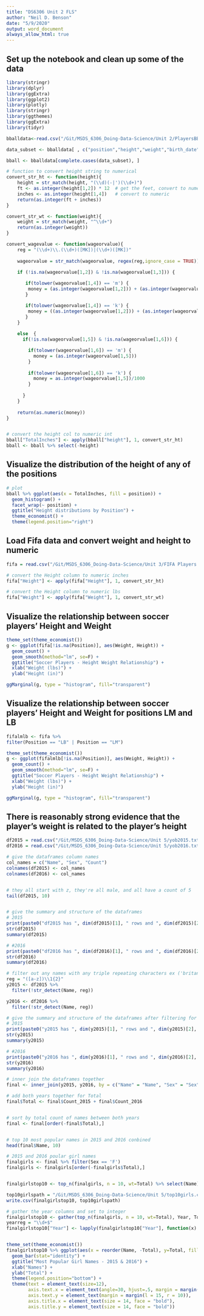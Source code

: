 ```yaml
---
title: "DS6306 Unit 2 FLS"
author: "Neil D. Benson"
date: "5/9/2020"
output: word_document
always_allow_html: true
---
```


## Set up the notebook and clean up some of the data
```r
library(stringr)
library(dplyr)
library(ggExtra)
library(ggplot2)
library(plotly)
library(stringr)
library(ggthemes)
library(ggExtra)
library(tidyr)

bballdata<-read.csv("/Git/MSDS_6306_Doing-Data-Science/Unit 2/PlayersBBall.csv", header=TRUE)

data_subset <- bballdata[ , c("position","height","weight","birth_date")]     # columns to remove missing values

bball <- bballdata[complete.cases(data_subset), ]                             # Omit NAs by columns in data_subset - this doesn't seem to be working

# function to convert height string to numerical
convert_str_ht <- function(height){
    height = str_match(height, "(\\d)(-|')(\\d+)")
    ft <- as.integer(height[1,2]) * 12  # get the feet, convert to numeric inches
    inches <- as.integer(height[1,4])   # convert to numeric
    return(as.integer(ft + inches))
}

convert_str_wt <- function(weight){
    weight = str_match(weight, "^\\d+")
    return(as.integer(weight))
}

convert_wagevalue <- function(wageorvalue){
    reg = "(\\d+)\\.(\\d+)([MK])|(\\d+)([MK])"
    
    wageorvalue = str_match(wageorvalue, regex(reg,ignore_case = TRUE))
    
    if (!is.na(wageorvalue[1,2]) & !is.na(wageorvalue[1,3])) {

       if(tolower(wageorvalue[1,4]) == 'm') {
        money = (as.integer(wageorvalue[1,2])) + (as.integer(wageorvalue[1,3])/10)
       }

       if(tolower(wageorvalue[1,4]) == 'k') {
        money = ((as.integer(wageorvalue[1,2])) + (as.integer(wageorvalue[1,3])/10))/1000
       }
    } 
    
    else  {
      if(!is.na(wageorvalue[1,5]) & !is.na(wageorvalue[1,6])) {

        if(tolower(wageorvalue[1,6]) == 'm') {
          money = (as.integer(wageorvalue[1,5]))
        }
      
        if(tolower(wageorvalue[1,6]) == 'k') {
          money = as.integer(wageorvalue[1,5])/1000
        }
      
      }
    }
    
    return(as.numeric(money))
}


# convert the height col to numeric int
bball["TotalInches"] <- apply(bball["height"], 1, convert_str_ht) 
bball <- bball %>% select(-height)
```


## Visualize the distribution of the height of any of the positions
```r
# plot  
bball %>% ggplot(aes(x = TotalInches, fill = position)) + 
  geom_histogram() + 
  facet_wrap(~ position) +
  ggtitle("Height distributions by Position") +
  theme_economist() +
  theme(legend.position="right")
```


## Load Fifa data and convert weight and height to numeric
```r
fifa = read.csv("/Git/MSDS_6306_Doing-Data-Science/Unit 3/FIFA Players.csv", header = TRUE)

# convert the Height column to numeric inches
fifa["Height"] <- apply(fifa["Height"], 1, convert_str_ht) 

# convert the Height column to numeric lbs
fifa["Weight"] <- apply(fifa["Weight"], 1, convert_str_wt)
```


## Visualize the relationship between soccer players' Height and Weight
```r
theme_set(theme_economist())
g <- ggplot(fifa[!is.na(Position)], aes(Weight, Height)) + 
  geom_count() + 
  geom_smooth(method="lm", se=F) +
  ggtitle("Soccer Players - Height Weight Relationship") +
  xlab("Weight (lbs)") +
  ylab("Height (in)")

ggMarginal(g, type = "histogram", fill="transparent")
```


## Visualize the relationship between soccer players' Height and Weight for positions LM and LB
```r
fifalmlb <- fifa %>%
filter(Position == "LB" | Position == "LM")

theme_set(theme_economist())
g <- ggplot(fifalmlb[!is.na(Position)], aes(Weight, Height)) + 
  geom_count() + 
  geom_smooth(method="lm", se=F) +
  ggtitle("Soccer Players - Height Weight Relationship") +
  xlab("Weight (lbs)") +
  ylab("Height (in)")

ggMarginal(g, type = "histogram", fill="transparent")
```


## There is reasonably strong evidence that the player’s weight is related to the player’s height
```r

df2015 = read.csv("/Git/MSDS_6306_Doing-Data-Science/Unit 5/yob2015.txt", header = FALSE)
df2016 = read.csv("/Git/MSDS_6306_Doing-Data-Science/Unit 5/yob2016.txt", header = FALSE, sep = ";")

# give the dataframes column names
col_names = c("Name", "Sex", "Count")
colnames(df2015) <- col_names
colnames(df2016) <- col_names


# they all start with z, they're all male, and all have a count of 5  
tail(df2015, 10)


# give the summary and structure of the dataframes
# 2015
print(paste0("df2015 has ", dim(df2015)[1], " rows and ", dim(df2015)[2], " columns."))
str(df2015)
summary(df2015)

# #2016
print(paste0("df2016 has ", dim(df2016)[1], " rows and ", dim(df2016)[2], " columns."))
str(df2016)
summary(df2016)

# filter out any names with any triple repeating characters ex ('britanyyy')
reg = "([a-z])\\1{2}"
y2015 <- df2015 %>%
  filter(!str_detect(Name, reg)) 

y2016 <- df2016 %>%
  filter(!str_detect(Name, reg)) 

# give the summary and structure of the dataframes after filtering for triple chars
# 2015
print(paste0("y2015 has ", dim(y2015)[1], " rows and ", dim(y2015)[2], " columns."))
str(y2015)
summary(y2015)

# #2016
print(paste0("y2016 has ", dim(y2016)[1], " rows and ", dim(y2016)[2], " columns."))
str(y2016)
summary(y2016)

# inner join the dataframes together
final <- inner_join(y2015, y2016, by = c("Name" = "Name", "Sex" = "Sex") , copy = FALSE, suffix = c("_2015", "_2016"))

# add both years together for Total
final$Total <- final$Count_2015 + final$Count_2016


# sort by total count of names between both years
final <- final[order(-final$Total),] 


# top 10 most popular names in 2015 and 2016 conbined
head(final$Name, 10)

# 2015 and 2016 poular girl names
finalgirls <- final %>% filter(Sex == 'F')
finalgirls <- finalgirls[order(-finalgirls$Total),] 


finalgirlstop10 <- top_n(finalgirls, n = 10, wt=Total) %>% select(Name)

top10girlspath = "/Git/MSDS_6306_Doing-Data-Science/Unit 5/top10girls.csv"
write.csv(finalgirlstop10, top10girlspath)

# gather the year columns and set to integer
finalgirlstop10 <- gather(top_n(finalgirls, n = 10, wt=Total), Year, Total, 3:4)
yearreg = "\\d+$"
finalgirlstop10["Year"] <- lapply(finalgirlstop10["Year"], function(x) as.factor(str_extract(x, yearreg)))


theme_set(theme_economist())
finalgirlstop10 %>% ggplot(aes(x = reorder(Name, -Total), y=Total, fill=Year)) +
  geom_bar(stat="identity") +
  ggtitle("Most Popular Girl Names - 2015 & 2016") +
  xlab("Names") +
  ylab("Total") +
  theme(legend.position="bottom") + 
  theme(text = element_text(size=12),
        axis.text.x = element_text(angle=30, hjust=.5, margin = margin(t = -10, b = 20)),
        axis.text.y = element_text(margin = margin(l = 15, r = 10)),
        axis.title.x = element_text(size = 14, face = "bold"),
        axis.title.y = element_text(size = 14, face = "bold"))
```

